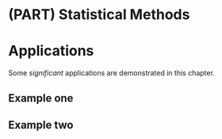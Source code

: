 # (PART) Statistical Methods {-}

# Applications

Some _significant_ applications are demonstrated in this chapter.

## Example one

## Example two
